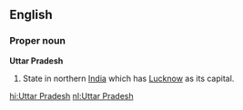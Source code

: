 ==English==
===Proper noun===
'''Uttar Pradesh'''
{{wikipedia}}
#State in northern [[India]] which has [[Lucknow]] as its capital.

[[hi:Uttar Pradesh]]
[[nl:Uttar Pradesh]]